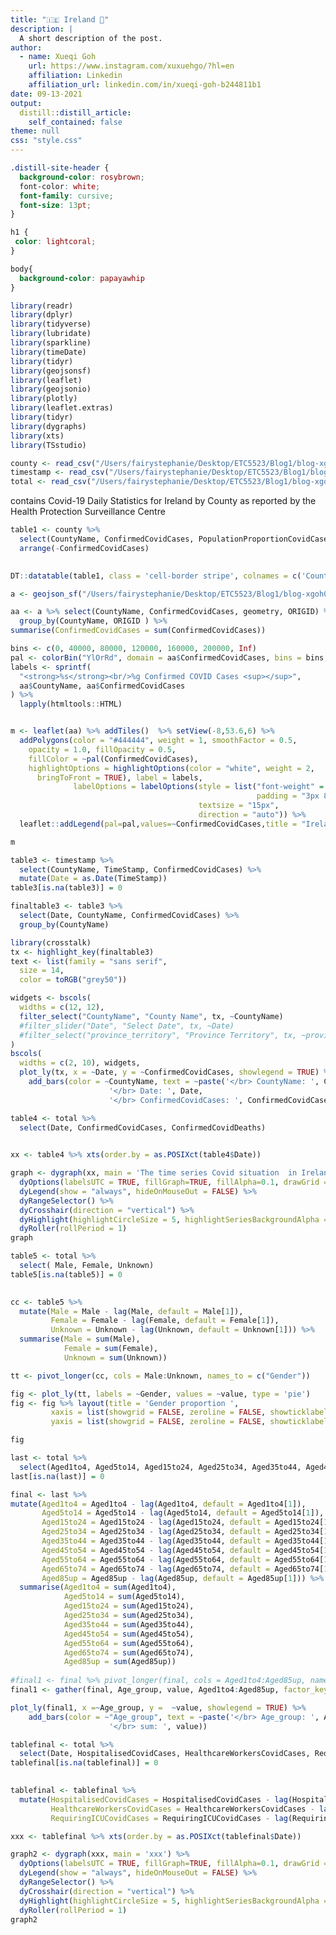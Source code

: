 ```yaml
---
title: "🇮🇪 Ireland 🦠"
description: |
  A short description of the post.
author:
  - name: Xueqi Goh
    url: https://www.instagram.com/xuxuehgo/?hl=en
    affiliation: Linkedin
    affiliation_url: linkedin.com/in/xueqi-goh-b244811b1
date: 09-13-2021
output:
  distill::distill_article:
    self_contained: false
theme: null
css: "style.css"    
---
```


```css
.distill-site-header {
  background-color: rosybrown;
  font-color: white;
  font-family: cursive;
  font-size: 13pt;
}
```

```css
h1 {
 color: lightcoral;
}
```

```css
body{
  background-color: papayawhip
}
```

```r
library(readr)
library(dplyr)
library(tidyverse)
library(lubridate)
library(sparkline)
library(timeDate)
library(tidyr)
library(geojsonsf)
library(leaflet)
library(geojsonio)
library(plotly)
library(leaflet.extras)
library(tidyr)
library(dygraphs)
library(xts)  
library(TSstudio)
```



```r
county <- read_csv("/Users/fairystephanie/Desktop/ETC5523/Blog1/blog-xgoh0002/data/Covid19CountyStatisticsHPSCIrelandOpenData.csv")
timestamp <- read_csv("/Users/fairystephanie/Desktop/ETC5523/Blog1/blog-xgoh0002/data/Covid19CountyStatisticsHPSCIreland.csv")
total <- read_csv("/Users/fairystephanie/Desktop/ETC5523/Blog1/blog-xgoh0002/data/CovidStatisticsProfileHPSCIrelandOpenData.csv")
```

contains Covid-19 Daily Statistics for Ireland by County as reported by the Health Protection Surveillance Centre

```r
table1 <- county %>%
  select(CountyName, ConfirmedCovidCases, PopulationProportionCovidCases, PopulationCensus16) %>%
  arrange(-ConfirmedCovidCases)
  
```

```r
DT::datatable(table1, class = 'cell-border stripe', colnames = c('County Name', 'Confirmed Covid Cases', 'Population Proportion Covid Cases', 'Population Census 16'), caption = 'Table 1 -- Total cummulative confirmed covid cases in each county in Ireland', filter = 'top', options = list( pageLength = 10)) 
```


```r
a <- geojson_sf("/Users/fairystephanie/Desktop/ETC5523/Blog1/blog-xgoh0002/data/CovidCounty.geojson")
```


```r
aa <- a %>% select(CountyName, ConfirmedCovidCases, geometry, ORIGID) %>%
  group_by(CountyName, ORIGID ) %>% 
summarise(ConfirmedCovidCases = sum(ConfirmedCovidCases))
```

```r

bins <- c(0, 40000, 80000, 120000, 160000, 200000, Inf)
pal <- colorBin("YlOrRd", domain = aa$ConfirmedCovidCases, bins = bins, na.color = "#aaaaaa")
labels <- sprintf(
  "<strong>%s</strong><br/>%g Confirmed COVID Cases <sup></sup>",
  aa$CountyName, aa$ConfirmedCovidCases
) %>% 
  lapply(htmltools::HTML)


m <- leaflet(aa) %>% addTiles()  %>% setView(-8,53.6,6) %>%
  addPolygons(color = "#444444", weight = 1, smoothFactor = 0.5,
    opacity = 1.0, fillOpacity = 0.5,
    fillColor = ~pal(ConfirmedCovidCases),
    highlightOptions = highlightOptions(color = "white", weight = 2,
      bringToFront = TRUE), label = labels,
              labelOptions = labelOptions(style = list("font-weight" = "normal", 
                                                       padding = "3px 8px"),
                                          textsize = "15px",
                                          direction = "auto")) %>% 
  leaflet::addLegend(pal=pal,values=~ConfirmedCovidCases,title = "Ireland Confirmed Covid Cases",position='bottomright')

m
```



```r
table3 <- timestamp %>%
  select(CountyName, TimeStamp, ConfirmedCovidCases) %>%
  mutate(Date = as.Date(TimeStamp)) 
table3[is.na(table3)] = 0
```

```r
finaltable3 <- table3 %>%
  select(Date, CountyName, ConfirmedCovidCases) %>%
  group_by(CountyName) 

```



```r
library(crosstalk)
tx <- highlight_key(finaltable3)
text <- list(family = "sans serif",
  size = 14,
  color = toRGB("grey50"))

widgets <- bscols(
  widths = c(12, 12),
  filter_select("CountyName", "County Name", tx, ~CountyName)
  #filter_slider("Date", "Select Date", tx, ~Date)
  #filter_select("province_territory", "Province Territory", tx, ~province_territory)
)
bscols(
  widths = c(2, 10), widgets, 
  plot_ly(tx, x = ~Date, y = ~ConfirmedCovidCases, showlegend = TRUE) %>% 
    add_bars(color = ~CountyName, text = ~paste('</br> CountyName: ', CountyName,
                      '</br> Date: ', Date,
                      '</br> ConfirmedCovidCases: ', ConfirmedCovidCases)))
```



```r
table4 <- total %>%
  select(Date, ConfirmedCovidCases, ConfirmedCovidDeaths) 
  
```

```r
xx <- table4 %>% xts(order.by = as.POSIXct(table4$Date))
```


```r
graph <- dygraph(xx, main = 'The time series Covid situation  in Ireland') %>%
  dyOptions(labelsUTC = TRUE, fillGraph=TRUE, fillAlpha=0.1, drawGrid = FALSE, colors="#D8AE5A") %>%
  dyLegend(show = "always", hideOnMouseOut = FALSE) %>%
  dyRangeSelector() %>%
  dyCrosshair(direction = "vertical") %>%
  dyHighlight(highlightCircleSize = 5, highlightSeriesBackgroundAlpha = 0.2, hideOnMouseOut = FALSE)  %>%
  dyRoller(rollPeriod = 1) 
graph
```

```r
table5 <- total %>%
  select( Male, Female, Unknown)
table5[is.na(table5)] = 0
  
```


```r
cc <- table5 %>%
  mutate(Male = Male - lag(Male, default = Male[1]),
         Female = Female - lag(Female, default = Female[1]),
         Unknown = Unknown - lag(Unknown, default = Unknown[1])) %>%
  summarise(Male = sum(Male),
            Female = sum(Female),
            Unknown = sum(Unknown))
```

```r
tt <- pivot_longer(cc, cols = Male:Unknown, names_to = c("Gender")) 
```



```r

fig <- plot_ly(tt, labels = ~Gender, values = ~value, type = 'pie')
fig <- fig %>% layout(title = 'Gender proportion ',
         xaxis = list(showgrid = FALSE, zeroline = FALSE, showticklabels = FALSE),
         yaxis = list(showgrid = FALSE, zeroline = FALSE, showticklabels = FALSE))

fig
```


```r
last <- total %>%
  select(Aged1to4, Aged5to14, Aged15to24, Aged25to34, Aged35to44, Aged45to54, Aged55to64, Aged65to74, Aged75to84, Aged85up)
last[is.na(last)] = 0
```

```r
final <- last %>%
mutate(Aged1to4 = Aged1to4 - lag(Aged1to4, default = Aged1to4[1]),
       Aged5to14 = Aged5to14 - lag(Aged5to14, default = Aged5to14[1]),
       Aged15to24 = Aged15to24 - lag(Aged15to24, default = Aged15to24[1]),
       Aged25to34 = Aged25to34 - lag(Aged25to34, default = Aged25to34[1]),
       Aged35to44 = Aged35to44 - lag(Aged35to44, default = Aged35to44[1]),
       Aged45to54 = Aged45to54 - lag(Aged45to54, default = Aged45to54[1]),
       Aged55to64 = Aged55to64 - lag(Aged55to64, default = Aged55to64[1]),
       Aged65to74 = Aged65to74 - lag(Aged65to74, default = Aged65to74[1]),
       Aged85up = Aged85up - lag(Aged85up, default = Aged85up[1])) %>%
  summarise(Aged1to4 = sum(Aged1to4),
            Aged5to14 = sum(Aged5to14),
            Aged15to24 = sum(Aged15to24),
            Aged25to34 = sum(Aged25to34),
            Aged35to44 = sum(Aged35to44),
            Aged45to54 = sum(Aged45to54),
            Aged55to64 = sum(Aged55to64),
            Aged65to74 = sum(Aged65to74),
            Aged85up = sum(Aged85up)) 
  
#final1 <- final %>% pivot_longer(final, cols = Aged1to4:Aged85up, names_to = c("Age_Groups")) 
final1 <- gather(final, Age_group, value, Aged1to4:Aged85up, factor_key = TRUE)
```



```r
plot_ly(final1, x =~Age_group, y =  ~value, showlegend = TRUE) %>% 
    add_bars(color = ~"Age_group", text = ~paste('</br> Age_group: ', Age_group,
                      '</br> sum: ', value))
```




```r
tablefinal <- total %>%
  select(Date, HospitalisedCovidCases, HealthcareWorkersCovidCases, RequiringICUCovidCases) 
tablefinal[is.na(tablefinal)] = 0
  
```

```r
tablefinal <- tablefinal %>%
  mutate(HospitalisedCovidCases = HospitalisedCovidCases - lag(HospitalisedCovidCases, default = HospitalisedCovidCases[1]),
         HealthcareWorkersCovidCases = HealthcareWorkersCovidCases - lag(HealthcareWorkersCovidCases, default = HealthcareWorkersCovidCases[1]),
         RequiringICUCovidCases = RequiringICUCovidCases - lag(RequiringICUCovidCases, default = RequiringICUCovidCases[1]))
```


```r
xxx <- tablefinal %>% xts(order.by = as.POSIXct(tablefinal$Date))
```


```r
graph2 <- dygraph(xxx, main = 'xxx') %>%
  dyOptions(labelsUTC = TRUE, fillGraph=TRUE, fillAlpha=0.1, drawGrid = FALSE, colors="#D8AE5A") %>%
  dyLegend(show = "always", hideOnMouseOut = FALSE) %>%
  dyRangeSelector() %>%
  dyCrosshair(direction = "vertical") %>%
  dyHighlight(highlightCircleSize = 5, highlightSeriesBackgroundAlpha = 0.2, hideOnMouseOut = FALSE)  %>%
  dyRoller(rollPeriod = 1) 
graph2
```



